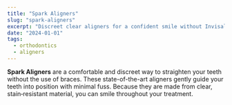 ```yaml
---
title: "Spark Aligners"
slug: "spark-aligners"
excerpt: "Discreet clear aligners for a confident smile without Invisalign."
date: "2024-01-01"
tags:
  - orthodontics
  - aligners
---
```


**Spark Aligners** are a comfortable and discreet way to straighten your teeth without the use of braces. These state-of-the-art aligners gently guide your teeth into position with minimal fuss. Because they are made from clear, stain‑resistant material, you can smile throughout your treatment.
